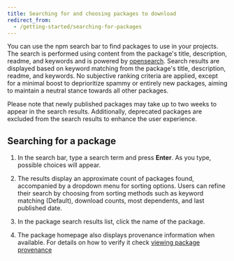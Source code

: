 ```yaml
---
title: Searching for and choosing packages to download
redirect_from:
  - /getting-started/searching-for-packages
---
```


You can use the npm search bar to find packages to use in your projects. The search is performed using content from the package's title, description, readme, and keywords and is powered by [opensearch](https://opensearch.org/). Search results are displayed based on keyword matching from the package's title, description, readme, and keywords. No subjective ranking criteria are applied, except for a minimal boost to deprioritize spammy or entirely new packages, aiming to maintain a neutral stance towards all other packages.

Please note that newly published packages may take up to two weeks to appear in the search results. Additionally, deprecated packages are excluded from the search results to enhance the user experience.

## Searching for a package

1. In the search bar, type a search term and press **Enter**. As you type, possible choices will appear.

   <Screenshot src="/packages-and-modules/getting-packages-from-the-registry/search-suggestions.png" alt="Screenshot of a search text box with automatic suggestions" />

   <Screenshot src="/packages-and-modules/getting-packages-from-the-registry/search-results.png" alt="Screenshot of the search text box and search results" />

2. The results display an approximate count of packages found, accompanied by a dropdown menu for sorting options. Users can refine their search by choosing from sorting methods such as keyword matching (Default), download counts, most dependents, and last published date.

   <Screenshot src="/packages-and-modules/getting-packages-from-the-registry/search-sort-options.png" alt="Screenshot of the search Sort by dropdown featuring sorting options" />

3. In the package search results list, click the name of the package.
4. The package homepage also displays provenance information when available. For details on how to verify it check [viewing package provenance](/viewing-package-provenance)
